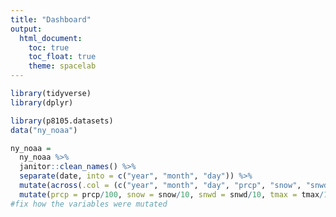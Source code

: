 ```yaml
---
title: "Dashboard"
output: 
  html_document:
    toc: true
    toc_float: true
    theme: spacelab
---
```


```r
library(tidyverse) 
library(dplyr)

library(p8105.datasets)
data("ny_noaa")

ny_noaa =
  ny_noaa %>% 
  janitor::clean_names() %>% 
  separate(date, into = c("year", "month", "day")) %>% 
  mutate(across(.col = (c("year", "month", "day", "prcp", "snow", "snwd", "tmax", "tmin")), as.numeric)) %>%
  mutate(prcp = prcp/100, snow = snow/10, snwd = snwd/10, tmax = tmax/10, tmin = tmin/10)
#fix how the variables were mutated

```




